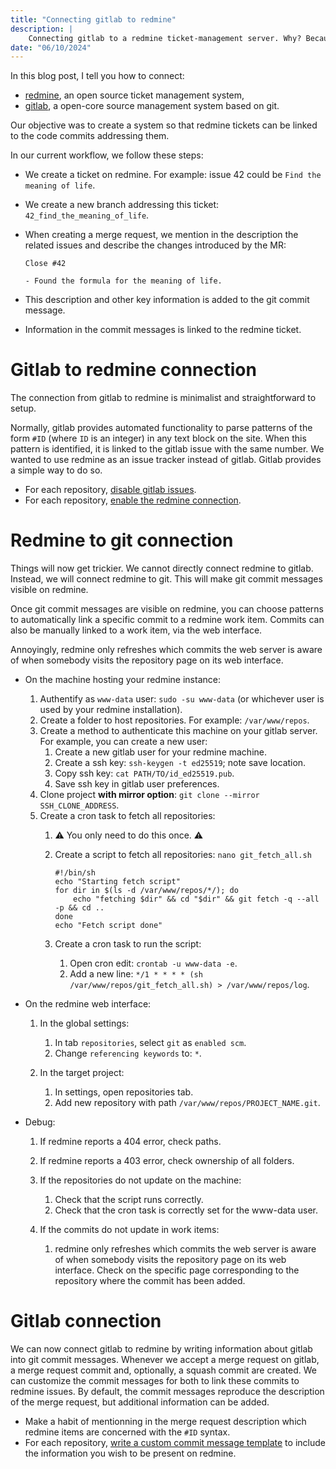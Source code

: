 ```yaml
---
title: "Connecting gitlab to redmine"
description: |
    Connecting gitlab to a redmine ticket-management server. Why? Because their ticket management is slightly better.
date: "06/10/2024"
---
```


In this blog post, I tell you how to connect:

- [redmine](www.redmine.org/), an open source ticket management system,
- [gitlab](about.gitlab.com/), a open-core source management system based on git.

Our objective was to create a system so that redmine tickets can be linked to the code commits addressing them.

In our current workflow, we follow these steps:

- We create a ticket on redmine. For example: issue 42 could be `Find the meaning of life`.
- We create a new branch addressing this ticket: `42_find_the_meaning_of_life`.
- When creating a merge request, we mention in the description the related issues and describe the changes introduced by the MR:
    
    ```
    Close #42

    - Found the formula for the meaning of life.
    ```
- This description and other key information is added to the git commit message.
- Information in the commit messages is linked to the redmine ticket.

# Gitlab to redmine connection

The connection from gitlab to redmine is minimalist and straightforward to setup.

Normally, gitlab provides automated functionality to parse patterns of the form `#ID` (where `ID` is an integer) in any text block on the site. When this pattern is identified, it is linked to the gitlab issue with the same number. We wanted to use redmine as an issue tracker instead of gitlab. Gitlab provides a simple way to do so.

- For each repository, [disable gitlab issues](https://docs.gitlab.com/ee/user/project/settings/index.html#configure-project-features-and-permissions).
- For each repository, [enable the redmine connection](https://docs.gitlab.com/ee/user/project/integrations/redmine.html).

# Redmine to git connection

Things will now get trickier. We cannot directly connect redmine to gitlab. Instead, we will connect redmine to git. This will make git commit messages visible on redmine.

Once git commit messages are visible on redmine, you can choose patterns to automatically link a specific commit to a redmine work item. Commits can also be manually linked to a work item, via the web interface.

Annoyingly, redmine only refreshes which commits the web server is aware of when somebody visits the repository page on its web interface.

- On the machine hosting your redmine instance:

    1. Authentify as `www-data` user: `sudo -su www-data` (or whichever user is used by your redmine installation).
    1. Create a folder to host repositories. For example: `/var/www/repos`.
    1. Create a method to authenticate this machine on your gitlab server. For example, you can create a new user:
        1. Create a new gitlab user for your redmine machine.
        1. Create a ssh key: `ssh-keygen -t ed25519`; note save location.
        1. Copy ssh key: `cat PATH/TO/id_ed25519.pub`.
        1. Save ssh key in gitlab user preferences.
    1. Clone project **with mirror option**: `git clone --mirror SSH_CLONE_ADDRESS`.
    1. Create a cron task to fetch all repositories:
        1. ⚠️ You only need to do this once. ⚠️
        1. Create a script to fetch all repositories: `nano git_fetch_all.sh`

            ```
            #!/bin/sh
            echo "Starting fetch script"
            for dir in $(ls -d /var/www/repos/*/); do
                echo "fetching $dir" && cd "$dir" && git fetch -q --all -p && cd ..
            done
            echo "Fetch script done"
            ```
        
        1. Create a cron task to run the script:

            1. Open cron edit: `crontab -u www-data -e`.
            1. Add a new line: `*/1 * * * * (sh /var/www/repos/git_fetch_all.sh) > /var/www/repos/log`.

- On the redmine web interface:

    1. In the global settings:

        1. In tab `repositories`, select `git` as `enabled scm`.
        1. Change `referencing keywords` to: `*`.

    1. In the target project:
        1. In settings, open repositories tab.
        1. Add new repository with path `/var/www/repos/PROJECT_NAME.git`.

- Debug:

    1. If redmine reports a 404 error, check paths.
    1. If redmine reports a 403 error, check ownership of all folders.
    1. If the repositories do not update on the machine:
    
        1. Check that the script runs correctly.
        1. Check that the cron task is correctly set for the www-data user.

    1. If the commits do not update in work items:

        1. redmine only refreshes which commits the web server is aware of when somebody visits the repository page on its web interface. Check on the specific page corresponding to the repository where the commit has been added.

# Gitlab connection

We can now connect gitlab to redmine by writing information about gitlab into git commit messages. Whenever we accept a merge request on gitlab, a merge request commit and, optionally, a squash commit are created. We can customize the commit messages for both to link these commits to redmine issues. By default, the commit messages reproduce the description of the merge request, but additional information can be added.

- Make a habit of mentionning in the merge request description which redmine items are concerned with the `#ID` syntax.
- For each repository, [write a custom commit message template](https://docs.gitlab.com/ee/user/project/merge_requests/commit_templates.html) to include the information you wish to be present on redmine.
